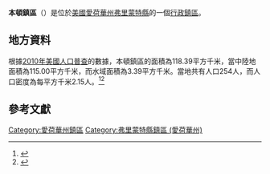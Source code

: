 {{noteTA
|G1=USState
|G2=地名
|G3=Unit
}}
{{Infobox settlement
|official_name            = 本頓鎮區
|native_name = Benton Township
|settlement_type          = [[行政鎮區|行政鎮區]]
|image_skyline            = 
|imagesize                = 
|image_map                = Map highlighting Benton Township, Fremont County, Iowa.svg
|mapsize                  = 250px
|pushpin_map  =USA Iowa
|pushpin_label = 本頓鎮區
|pushpin_label_position   = top
|pushpin_map_caption      = 本頓鎮區在愛荷華州的位置
|subdivision_type         = [[世界政區索引|國家]]
|subdivision_type1        = [[美国州份|州份]]
|subdivision_type2        = [[愛荷華州行政区划|縣]]
|subdivision_name         = [[美国|美国]]
|subdivision_name1        = [[愛荷華州|愛荷華州]]
|subdivision_name2        = [[弗里蒙特縣_(愛荷華州)|弗里蒙特縣]]
|elevation_ft             = 925
|elevation_m              = 282
|timezone                 = [[北美中部時區|北美中部時區]]
|area_total_km2           = 118.39
|area_land_km2            = 115.00
|area_water_km2           = 3.39
|area_total_sq_mi         = 
|area_land_sq_mi          = 
|area_water_sq_mi         = 
|population_as_of         = [[2010年美國人口普查|2010]]
|population_footnotes     = 
|population_total         = 254
|population_density_km2   = auto
|population_density_sq_mi = auto
|utc_offset               = -6
|coordinates              = {{coord|40|44|09|N|95|49|00|W|type:city_region:US-AL_source:GNS-enwiki|display=inline,title}}
| coor_pinpoint           = 
| coordinates_footnotes   = 
|timezone_DST             = CDT
|utc_offset_DST           = -5
|postal_code_type         = [[美國郵區編號|郵區編號]]
|postal_code              = 51648, 51654
|area_code                = {{link-en|电话区号712|Area code 712|712}}
|blank_name = [[地名信息系统|GNIS ID]]
|blank_info = 467443
}}
'''本頓鎮區'''（{{lang-en|Benton Township}}）是位於[[美國|美國]][[愛荷華州|愛荷華州]][[弗里蒙特縣_(愛荷華州)|弗里蒙特縣]]的一個[[行政鎮區|行政鎮區]]。

== 地方資料 ==
根據[[2010年美國人口普查|2010年美國人口普查]]的數據，本頓鎮區的面積為118.39平方千米，當中陸地面積為115.00平方千米，而水域面積為3.39平方千米。當地共有人口254人，而人口密度為每平方千米2.15人。<ref name="GR8">{{cite web|url=http://factfinder2.census.gov|publisher=[[美国人口调查局|美国人口调查局]]|accessdate=2011-05-14|title=American FactFinder|archive-date=2013-09-11|archive-url=https://web.archive.org/web/20130911234518/http://factfinder2.census.gov/|dead-url=no}}</ref><ref>{{cite web|url=https://www.citypopulation.de/en/usa/iowa/admin/|title=USA: Iowa (Counties and Townships) - City Population}}</ref>

== 參考文獻 ==
{{reflist}}

{{弗里蒙特縣 (愛荷華州)}}

{{DEFAULTSORT:Benton Township}}
[[Category:愛荷華州鎮區|Category:愛荷華州鎮區]]
[[Category:弗里蒙特縣鎮區_(愛荷華州)|Category:弗里蒙特縣鎮區 (愛荷華州)]]

{{Iowa-geo-stub}}